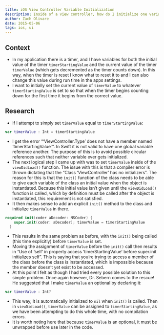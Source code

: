 ```yaml
---
title: iOS View Controller Variable Initialization
description: Inside of a view controller, how do I initialize one variable to the value of another?
author: Zach Olivare
date: 2015-05-06
tags: ios, ui
---
```



## Context

- In my application there is a timer, and I have variables for both the initial value of the timer `timerStartingValue` and the current value of the timer `timerValue` (which gets decremented as the timer counts down). In this way, when the timer is reset I know what to reset it to and I can also change this value during run time in the apps settings.
- I want to initially set the current value of `timerValue` to whatever `timerStartingValue` is set to so that when the timer begins counting down for the first time it begins from the correct value.

## Research

- If I attempt to simply set `timerValue` equal to `timerStartingValue`:

```swift
var timerValue : Int = timerStartingValue
```

- I get the error “‘ViewController.Type’ does not have a member named ‘timerStartingValue`”. In Swift it is not valid to have one global variable reference another. The purpose of this is to avoid possible circular references such that neither variable ever gets initialized.
- The next logical step I came up with was to set `timerValue` inside of the `viewDidLoad()` function. The issue with this is that a compiler error is thrown dictating that the “Class ‘ViewController’ has no initializers”. The reason for this is that the `init()` function of the class needs to be able to give each variable of the class an initial value when the object is instantiated. Because this initial value isn’t given until the `viewDidLoad()` function is called, which by definition must be called after the object is instantiated, this requirement is not satisfied.
- It then makes sense to add an explicit `init()` method to the class and initialize `timerValue` in there.

```swift
required init(coder aDecoder: NSCoder) {
    super.init(coder: aDecoder); timerValue = timerStartingValue
  }
```

- This results in the same problem as before, with the `init()` being called (this time explicitly) before `timerValue` is set.
- Moving the assignment of `timerValue` before the `init()` call then results in “Use of ‘self’ in property access ‘timerStartingValue’ before super.init initializes self”. This is saying that you’re trying to access a member of the class before the class is instantiated, which is impossible because the member doesn’t yet exist to be accessed.
- At this point I felt as though I had tried every possible solution to this simple problem. Once again however, Dr. Sebern comes to the rescue! He suggested that I make `timerValue` an optional by declaring it:

```swift
var timerValue : Int?
```

- This way, it is automatically initialized to `nil` when `init()` is called. Then in `viewDidLoad()`, `timerValue` can be assigned to `timerStartingValue`, as we have been attempting to do this whole time, with no compilation errors.
- It is worth noting here that because `timerValue` is an optional, it must be unwrapped before use later in the code.
